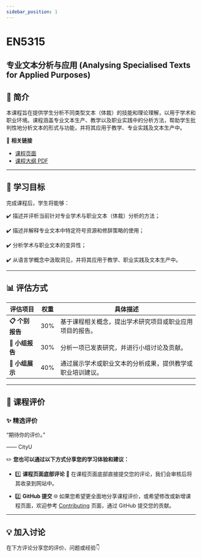 ```yaml
---
sidebar_position: 1
---
```


# EN5315
## 专业文本分析与应用 (Analysing Specialised Texts for Applied Purposes)

## **📘 简介**
本课程旨在提供学生分析不同类型文本（体裁）的技能和理论理解，以用于学术和职业环境。课程涵盖专业文本生产、教学以及职业实践中的分析方法，帮助学生批判性地分析文本的形式与功能，并将其应用于教学、专业实践及文本生产中。

🔗 **相关链接**
- [课程页面](https://www.cityu.edu.hk/catalogue/pg/202425/course/EN5315.htm)
- [课程大纲 PDF](https://www.cityu.edu.hk/catalogue/pg/202425/course/EN5315.pdf)

---

## **🎯 学习目标**

完成课程后，学生将能够：

✔️ 描述并评析当前针对专业学术与职业文本（体裁）分析的方法；

✔️ 描述并解释专业文本中特定符号资源和修辞策略的使用；

✔️ 分析学术与职业文本的变异性；

✔️ 从语言学概念中汲取洞见，并将其应用于教学、职业实践及文本生产中。

---

## **📊 评估方式**

| **评估项目**          | **权重** | **具体描述**                                                                                       |
|----------------------|---------|---------------------------------------------------------------------------------------------------|
| **📋 个别报告**        | 30%     | 基于课程相关概念，提出学术研究项目或职业应用项目的报告。                                         |
| **📂 小组报告**        | 30%     | 分析一项已发表研究，并进行小组讨论及贡献。                                                       |
| **📢 小组展示**        | 40%     | 通过展示学术或职业文本的分析成果，提供教学或职业培训建议。                                         |

---

## **💬 课程评价**

### ✨ **精选评价**
<div className={commentStyles.commentBox}>
    <p className={commentStyles.commentText}>
        “期待你的评价。”
    </p>
    <p className={commentStyles.commentAuthor}>—— CityU</p>
</div>

✏️ **您也可以通过以下方式分享您的学习体验和建议：**

- 1️⃣ **课程页面底部评论**
💬 在课程页面底部直接提交您的评论，我们会审核后将其收录到网站中。

- 2️⃣ **GitHub 提交**
🌐 如果您希望更全面地分享课程评价，或希望修改或新增课程页面，欢迎参考 [Contributing](https://penjc.github.io/cityU-navigator/contributing) 页面，通过 GitHub 提交您的贡献。

---

## **💡 加入讨论**

在下方评论分享您的评价、问题或经验👇
<Utterances />
